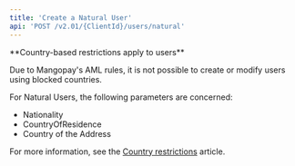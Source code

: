 ```yaml
---
title: 'Create a Natural User'
api: 'POST /v2.01/{ClientId}/users/natural'
---
```


<Note>
**Country-based restrictions apply to users**

Due to Mangopay's AML rules, it is not possible to create or modify users using blocked countries.

For Natural Users, the following parameters are concerned:

- Nationality
- CountryOfResidence
- Country of the Address

For more information, see the [Country restrictions](http://www.google.fr) article.
</Note>

<Snippet file="snippet-example.mdx" />